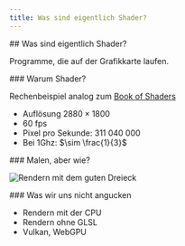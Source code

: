 ```yaml
---
title: Was sind eigentlich Shader?
---
```


<section>
## Was sind eigentlich Shader?

Programme, die auf der Grafikkarte laufen.

</section>

<section>
### Warum Shader?

Rechenbeispiel analog zum [Book of Shaders](https://thebookofshaders.com/01/)

- Auflösung $2880\times 1800$
- 60 fps
- Pixel pro Sekunde: $311\ 040\ 000$
- Bei 1Ghz: $\sim \frac{1}{3}$

</section>

<section>
### Malen, aber wie?

![Rendern mit dem guten Dreieck](/good-triangle.png)
</section>

<section>
### Was wir uns nicht angucken

- Rendern mit der CPU
- Rendern ohne GLSL
- Vulkan, WebGPU

</section>
